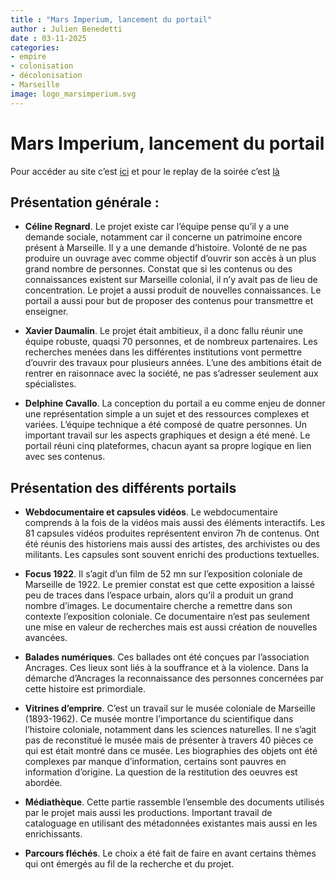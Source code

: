 ```yaml
---
title : "Mars Imperium, lancement du portail"
author : Julien Benedetti
date : 03-11-2025
categories: 
- empire
- colonisation
- décolonisation
- Marseille
image: logo_marsimperium.svg
---
```

# Mars Imperium, lancement du portail

Pour accéder au site c'est [ici](https://marsimperium.org/) et pour le replay de la soirée c'est [là](https://www.youtube.com/watch?v=DWhoPMc-tpQ&ab_channel=Mus%C3%A9esdeMarseille)

## Présentation générale : 

* **Céline Regnard**. Le projet existe car l'équipe pense qu'il y a une demande sociale, notamment car il concerne un patrimoine encore présent à Marseille. Il y a une demande d'histoire. Volonté de ne pas produire un ouvrage avec comme objectif d'ouvrir son accès à un plus grand nombre de personnes. Constat que si les contenus ou des connaissances existent sur Marseille colonial, il n'y avait pas de lieu de concentration. Le projet a aussi produit de nouvelles connaissances. Le portail a aussi pour but de proposer des contenus pour transmettre et enseigner. 

* **Xavier Daumalin**. Le projet était ambitieux, il a donc fallu réunir une équipe robuste, quaqsi 70 personnes, et de nombreux partenaires. Les recherches menées dans les différentes institutions vont permettre d'ouvrir des travaux pour plusieurs années. L'une des ambitions était de rentrer en raisonnace avec la société, ne pas s'adresser seulement aux spécialistes.

* **Delphine Cavallo**. La conception du portail a eu comme enjeu de donner une représentation simple a un sujet et des ressources complexes et variées. L'équipe technique a été composé de quatre personnes. Un important travail sur les aspects graphiques et design a été mené. Le portail réuni cinq plateformes, chacun ayant sa propre logique en lien avec ses contenus. 

## Présentation des différents portails

* **Webdocumentaire et capsules vidéos**. Le webdocumentaire comprends à la fois de la vidéos mais aussi des éléments interactifs. Les 81 capsules vidéos produites représentent environ 7h de contenus. Ont été réunis des historiens mais aussi des artistes, des archivistes ou des militants. Les capsules sont souvent enrichi des productions textuelles.

* **Focus 1922**. Il s'agit d'un film de 52 mn sur l'exposition coloniale de Marseille de 1922. Le premier constat est que cette exposition a laissé peu de traces dans l'espace urbain, alors qu'il a produit un grand nombre d'images. Le documentaire cherche a remettre dans son contexte l'exposition coloniale. Ce documentaire n'est pas seulement une mise en valeur de recherches mais est aussi création de nouvelles avancées.

* **Balades numériques**. Ces ballades ont été conçues par l'association Ancrages. Ces lieux sont liés à la souffrance et à la violence. Dans la démarche d'Ancrages la reconnaissance des personnes concernées par cette histoire est primordiale. 

* **Vitrines d'emprire**. C'est un  travail sur le musée coloniale de Marseille (1893-1962). Ce musée montre l'importance du scientifique dans l'histoire coloniale, notamment dans les sciences naturelles. Il  ne s'agit pas de reconstitué le musée mais de présenter à travers 40 pièces ce qui est était montré dans ce musée. Les biographies des objets ont été complexes par manque d'information, certains sont pauvres en information d'origine. La question de la restitution des oeuvres est abordée.

* **Médiathèque**. Cette partie rassemble l'ensemble des documents utilisés par le projet mais aussi les productions. Important travail de cataloguage en utilisant des métadonnées existantes mais aussi en les enrichissants.

* **Parcours fléchés**. Le choix a été fait de faire en avant certains thèmes qui ont émergés au fil de la recherche et du projet.



